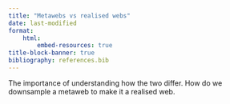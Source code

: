 ```yaml
---
title: "Metawebs vs realised webs"
date: last-modified
format:
    html:
        embed-resources: true
title-block-banner: true
bibliography: references.bib
---
```


The importance of understanding how the two differ. How do we downsample a metaweb to make it a realised web.